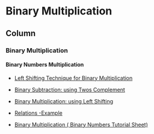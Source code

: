 Binary Multiplication {data-navmenu="Binary Numbers"}
==================================

Column{.tabset}
-------------------------------------------------

### Binary Multiplication 

#### Binary Numbers Multiplication

* <a href="https://www.youtube.com/watch?v=/Ai5F0KLyh2Q"> Left Shifting Technique for Binary Multiplication</a>

* <a href="https://www.youtube.com/watch?v=/P_vd1vkafYk">  Binary Subtraction: using Twos Complement</a>
    
* <a href="https://www.youtube.com/watch?v=/WfWHdWwITgk"> Binary Multiplication: using Left Shifting</a>

* <a href="https://www.youtube.com/watch?v=/A08P9ZJsLOs"> Relations -Example</a>

* <a href="https://www.youtube.com/watch?v=/-svSPXMGyfs "> Binary Multiplication ( Binary Numbers Tutorial Sheet)		</a>
